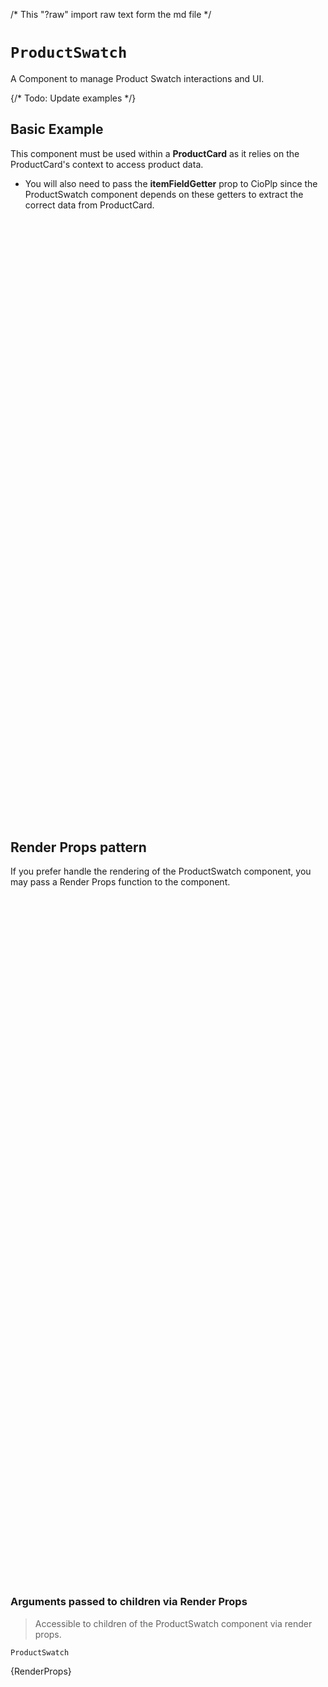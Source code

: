 /* This "?raw" import raw text form the md file */

<Meta of={ProductSwatchStories} />

# `ProductSwatch`

A Component to manage Product Swatch interactions and UI.

<Canvas of={ProductSwatchStories.Primary} />

{/* Todo: Update examples */}

## Basic Example

This component must be used within a **ProductCard** as it relies on the ProductCard's context to access product data.

- You will also need to pass the **itemFieldGetter** prop to CioPlp since the ProductSwatch component depends on these getters to extract the correct data from ProductCard.

```jsx
import {
CioPlp,
CioPlpGrid,
ProductCard,
ProductSwatch,
SwatchItem,
utils,
} from "@constructor-io/constructorio-ui-plp";
import "@constructor-io/constructorio-ui-plp/styles.css";

const DEMO_API_KEY = "key_M57QS8SMPdLdLx4x";

export default function MyComponent() {
return (
  <CioPlp
    apiKey={DEMO_API_KEY}
    itemFieldGetters={{
      getPrice: (item) => item.data.price,
      getSwatches: (item) => {
        const swatchList: SwatchItem[] = [];

        item?.variations?.forEach((variation) => {
          console.log(variation);
          swatchList.push({
            itemName: item?.itemName,
            url: item?.data.url,
            imageUrl: variation?.imageUrl,
            variationId: variation?.data.variationId,
            swatchPreview: variation?.imageUrl || "",
          });
        });

        return swatchList;
      },
      getSwatchPreview: (item) => item.imageUrl || "",
    }}
  >
    <CioPlpGrid>
      {(props) => {
        if (
          utils.isPlpBrowseDataResults(props.data) ||
          utils.isPlpSearchDataResults(props.data)
        ) {
          const firstItem = props.data.response.results.find(
            (item) => item.variations && item.variations?.length > 1
          );
          return (
            <ProductCard item={firstItem}>
              {(productProps) => {
                if (productProps.productInfo.productSwatch) {
                  return (
                    <ProductSwatch
                      swatchObject={productProps.productInfo.productSwatch}
                    />
                  );
                }
              }}
            </ProductCard>
          );
        }
      }}
    </CioPlpGrid>
  </CioPlp>
);
}
```

## Render Props pattern

If you prefer handle the rendering of the ProductSwatch component, you may pass a Render Props function to the component.

```jsx
import {
  CioPlp,
  CioPlpGrid,
  ProductCard,
  ProductSwatch,
  SwatchItem,
  utils,
} from "@constructor-io/constructorio-ui-plp";
import "@constructor-io/constructorio-ui-plp/styles.css";

const DEMO_API_KEY = "key_M57QS8SMPdLdLx4x";

function MyCustomSwatch(props) {
  const { swatchList, selectedVariation, selectVariation } = props;
  return <pre>{JSON.stringify(swatchList, null, 2)}</pre>;
}

export default function MyComponent() {
  return (
    <CioPlp
      apiKey={DEMO_API_KEY}
      itemFieldGetters={{
        getPrice: (item) => item.data.price,
        getSwatches: (item) => {
          const swatchList: SwatchItem[] = [];

          item?.variations?.forEach((variation) => {
            console.log(variation);
            swatchList.push({
              itemName: item?.itemName,
              url: item?.data.url,
              imageUrl: variation?.imageUrl,
              variationId: variation?.data.variationId,
              swatchPreview: variation?.imageUrl || "",
            });
          });

          return swatchList;
        },
        getSwatchPreview: (item) => item.imageUrl || "",
      }}
    >
      <CioPlpGrid>
        {(props) => {
          if (
            utils.isPlpBrowseDataResults(props.data) ||
            utils.isPlpSearchDataResults(props.data)
          ) {
            const firstItem = props.data.response.results.find(
              (item) => item.variations && item.variations?.length > 1
            );
            return (
              <ProductCard item={firstItem}>
                {(productProps) => {
                  if (productProps.productInfo.productSwatch) {
                    return (
                      <ProductSwatch
                        swatchObject={productProps.productInfo.productSwatch}
                      >
                        {(swatchProps) => {
                          return <MyCustomSwatch {...swatchProps} />;
                        }}
                      </ProductSwatch>
                    );
                  }
                }}
              </ProductCard>
            );
          }
        }}
      </CioPlpGrid>
    </CioPlp>
  );
}
```

### Arguments passed to children via Render Props

> Accessible to children of the ProductSwatch component via render props.

`ProductSwatch`

<Markdown>{RenderProps}</Markdown>
